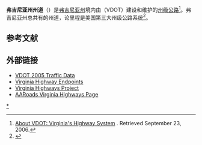 {{Expand language|1=en|time=2020-08-03T22:07:23+00:00}}

'''弗吉尼亚州州道'''（{{lang-en|'''State Highways of Virginia'''}}）是[[弗吉尼亚州|弗吉尼亚州]]境内由{{Link-en|弗吉尼亚州运输部|Virginia Department of Transportation}}（VDOT）建设和维护的[[州级公路|州级公路]]<ref name=VHS>[http://virginiadot.org/about/vdot_hgwy_sys.asp About VDOT: Virginia's Highway System] {{Wayback|url=http://virginiadot.org/about/vdot_hgwy_sys.asp |date=20120512011418 }}. Retrieved September 23, 2006.</ref>。弗吉尼亚州总共有{{convert|57,867|mi|km}}的州道，论里程是美国第三大州级公路系统<ref name="VDOT Bulletin">{{cite web |url=http://www.virginiadot.org/bulletin/2006SpecialEdition/highways.asp |title=VDOT Bulletin, May–June 2006, Highway and Road Networks |publisher=Virginiadot.org |access-date=December 31, 2009 |archive-url=https://web.archive.org/web/20070929170737/http://www.virginiadot.org/bulletin/2006SpecialEdition/highways.asp |archive-date=September 29, 2007 |url-status=dead }}</ref>。

==参考文献==
{{reflist}}

==外部链接==
*[https://web.archive.org/web/20060915055452/http://www.virginiadot.org/comtravel/ct-TrafficCounts-Juris2005.asp VDOT 2005 Traffic Data]
*[http://www.vahighways.com/va-ends/ Virginia Highway Endpoints] {{Wayback|url=http://www.vahighways.com/va-ends/ |date=20191021201627 }}
*[http://www.vahighways.com/ Virginia Highways Project] {{Wayback|url=http://www.vahighways.com/ |date=20220331105949 }}
*[http://www.aaroads.com/guide.php?page=gatewayva AARoads Virginia Highways Page] {{Wayback|url=http://www.aaroads.com/guide.php?page=gatewayva |date=20170921103523 }}

{{美国的编号公路}}

[[Category:弗吉尼亚州州道|*]]